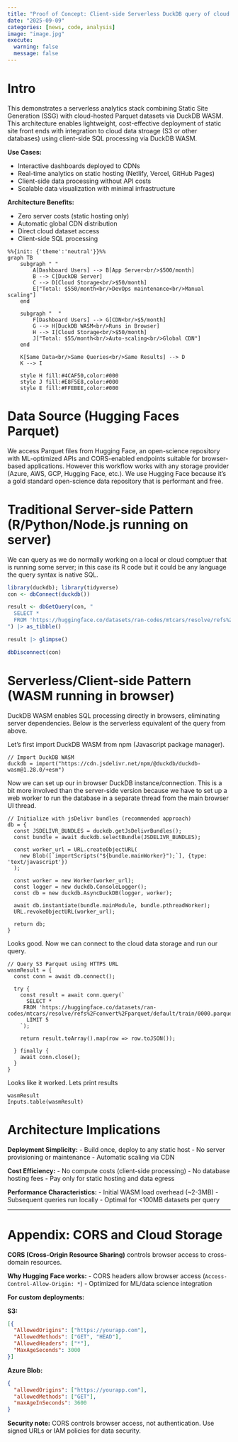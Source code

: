 ```yaml
---
title: "Proof of Concept: Client-side Serverless DuckDB query of cloud bucket storages"
date: "2025-09-09"
categories: [news, code, analysis]
image: "image.jpg"
execute: 
  warning: false
  message: false
---
```


# Intro 

This demonstrates a serverless analytics stack combining Static Site Generation (SSG) with cloud-hosted Parquet datasets via DuckDB WASM. This architecture enables lightweight, cost-effective deployment of static site front ends with integration to cloud data stroage (S3 or other databases) using client-side SQL processing via DuckDB WASM.

**Use Cases:**

- Interactive dashboards deployed to CDNs
- Real-time analytics on static hosting (Netlify, Vercel, GitHub Pages)
- Client-side data processing without API costs
- Scalable data visualization with minimal infrastructure

**Architecture Benefits:**

- Zero server costs (static hosting only)
- Automatic global CDN distribution
- Direct cloud dataset access
- Client-side SQL processing

```mermaid
%%{init: {'theme':'neutral'}}%%
graph TB
    subgraph " "
        A[Dashboard Users] --> B[App Server<br/>$500/month]
        B --> C[DuckDB Server]
        C --> D[Cloud Storage<br/>$50/month]
        E["Total: $550/month<br/>DevOps maintenance<br/>Manual scaling"]
    end
    
    subgraph "  "
        F[Dashboard Users] --> G[CDN<br/>$5/month]
        G --> H[DuckDB WASM<br/>Runs in Browser]
        H --> I[Cloud Storage<br/>$50/month]
        J["Total: $55/month<br/>Auto-scaling<br/>Global CDN"]
    end
    
    K[Same Data<br/>Same Queries<br/>Same Results] --> D
    K --> I
    
    style H fill:#4CAF50,color:#000
    style J fill:#E8F5E8,color:#000
    style E fill:#FFEBEE,color:#000
```

# Data Source (Hugging Faces Parquet)

We access Parquet files from Hugging Face, an open-science repository with ML-optimized APIs and CORS-enabled endpoints suitable for browser-based applications. However this workflow works with any storage provider (Azure, AWS, GCP, Hugging Face, etc.). We use Hugging Face because it's a gold standard open-science data repository that is performant and free.

# Traditional Server-side Pattern (R/Python/Node.js running on server)

We can query as we do normally working on a local or cloud comptuer that is running some server; in this case its R code but it could be any language the query syntax is native SQL. 

```r
library(duckdb); library(tidyverse)
con <- dbConnect(duckdb())

result <- dbGetQuery(con, "
  SELECT * 
  FROM 'https://huggingface.co/datasets/ran-codes/mtcars/resolve/refs%2Fconvert%2Fparquet/default/train/0000.parquet' 
") |> as_tibble()

result |> glimpse()

dbDisconnect(con)
```

# Serverless/Client-side Pattern (WASM running in browser)

DuckDB WASM enables SQL processing directly in browsers, eliminating server dependencies. Below is the serverless equivalent of the query from above.

Let's first import DuckDB WASM from npm (Javascript package manager).

```ojs
// Import DuckDB WASM
duckdb = import("https://cdn.jsdelivr.net/npm/@duckdb/duckdb-wasm@1.28.0/+esm")
```

Now we can set up our in browser DuckDB instance/connection. This is a bit more involved than the server-side version because we have to set up a web worker to run the database in a separate thread from the main browser UI thread.

```ojs
// Initialize with jsDelivr bundles (recommended approach)
db = {
  const JSDELIVR_BUNDLES = duckdb.getJsDelivrBundles();
  const bundle = await duckdb.selectBundle(JSDELIVR_BUNDLES);

  const worker_url = URL.createObjectURL(
    new Blob([`importScripts("${bundle.mainWorker}");`], {type: 'text/javascript'})
  );

  const worker = new Worker(worker_url);
  const logger = new duckdb.ConsoleLogger();
  const db = new duckdb.AsyncDuckDB(logger, worker);
  
  await db.instantiate(bundle.mainModule, bundle.pthreadWorker);
  URL.revokeObjectURL(worker_url);
  
  return db;
}
```

Looks good. Now we can connect to the cloud data storage and run our query.


```ojs
// Query S3 Parquet using HTTPS URL
wasmResult = {
  const conn = await db.connect();
  
  try {
    const result = await conn.query(`
      SELECT * 
     FROM 'https://huggingface.co/datasets/ran-codes/mtcars/resolve/refs%2Fconvert%2Fparquet/default/train/0000.parquet'  
      LIMIT 5
    `);
    
    return result.toArray().map(row => row.toJSON());
    
  } finally {
    await conn.close();
  }
}
```

Looks like it worked. Lets print results

```ojs
wasmResult
Inputs.table(wasmResult)
```

# Architecture Implications

**Deployment Simplicity:**
- Build once, deploy to any static host
- No server provisioning or maintenance
- Automatic scaling via CDN

**Cost Efficiency:**
- No compute costs (client-side processing)
- No database hosting fees
- Pay only for static hosting and data egress

**Performance Characteristics:**
- Initial WASM load overhead (~2-3MB)
- Subsequent queries run locally
- Optimal for <100MB datasets per query


---

# Appendix: CORS and Cloud Storage

**CORS (Cross-Origin Resource Sharing)** controls browser access to cross-domain resources.

**Why Hugging Face works:**
- CORS headers allow browser access (`Access-Control-Allow-Origin: *`)
- Optimized for ML/data science integration

**For custom deployments:**

**S3:**
```json
[{
  "AllowedOrigins": ["https://yourapp.com"],
  "AllowedMethods": ["GET", "HEAD"], 
  "AllowedHeaders": ["*"],
  "MaxAgeSeconds": 3000
}]
```

**Azure Blob:**
```json
{
  "allowedOrigins": ["https://yourapp.com"],
  "allowedMethods": ["GET"],
  "maxAgeInSeconds": 3600
}
```

**Security note:** CORS controls browser access, not authentication. Use signed URLs or IAM policies for data security.